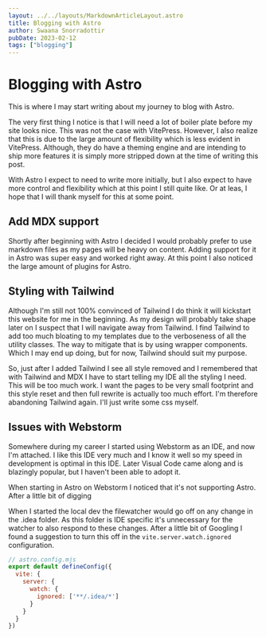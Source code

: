 ```yaml
---
layout: ../../layouts/MarkdownArticleLayout.astro
title: Blogging with Astro
author: Swaana Snorradottir
pubDate: 2023-02-12
tags: ["blogging"]
---
```


# Blogging with Astro

This is where I may start writing about my journey to blog with Astro.

The very first thing I notice is that I will need a lot of boiler plate before my site looks nice. This was not the
case with VitePress. However, I also realize that this is due to the large amount of flexibility which is less
evident in VitePress. Although, they do have a theming engine and are intending to ship more features it is simply
more stripped down at the time of writing this post.

With Astro I expect to need to write more initially, but I also expect to have more control and flexibility which at
this point I still quite like. Or at leas, I hope that I will thank myself for this at some point.

## Add MDX support
Shortly after beginning with Astro I decided I would probably prefer to use markdown files as my pages will be heavy
on content. Adding support for it in Astro was super easy and worked right away. At this point I also noticed the
large amount of plugins for Astro.

## Styling with Tailwind
Although I'm still not 100% convinced of Tailwind I do think it will kickstart this website for me in the beginning.
As my design will probably take shape later on I suspect that I will navigate away from Tailwind. I find Tailwind to
add too much bloating to my templates due to the verboseness of all the utility classes. The way to mitigate that is
by using wrapper components. Which I may end up doing, but for now, Tailwind should suit my purpose.

So, just after I added Tailwind I see all style removed and I remembered that with Tailwind and MDX I have to start
telling my IDE all the styling I need. This will be too much work. I want the pages to be very small footprint and
this style reset and then full rewrite is actually too much effort. I'm therefore abandoning Tailwind again. I'll
just write some css myself.

## Issues with Webstorm
Somewhere during my career I started using Webstorm as an IDE, and now I'm attached. I like this IDE very much and I
know it well so my speed in development is optimal in this IDE. Later Visual Code came along and is blazingly
popular, but I haven't been able to adopt it.

When starting in Astro on Webstorm I noticed that it's not supporting Astro. After a little bit of digging

When I started the local dev the filewatcher would go off on any change in the .idea folder. As this folder is IDE
specific it's unnecessary for the watcher to also respond to these changes. After a little bit of Googling I found
a suggestion to turn this off in the `vite.server.watch.ignored` configuration.

```javascript
// astro.config.mjs
export default defineConfig({
  vite: {
    server: {
      watch: {
        ignored: ['**/.idea/*']
      }
    }
  }
})
```
